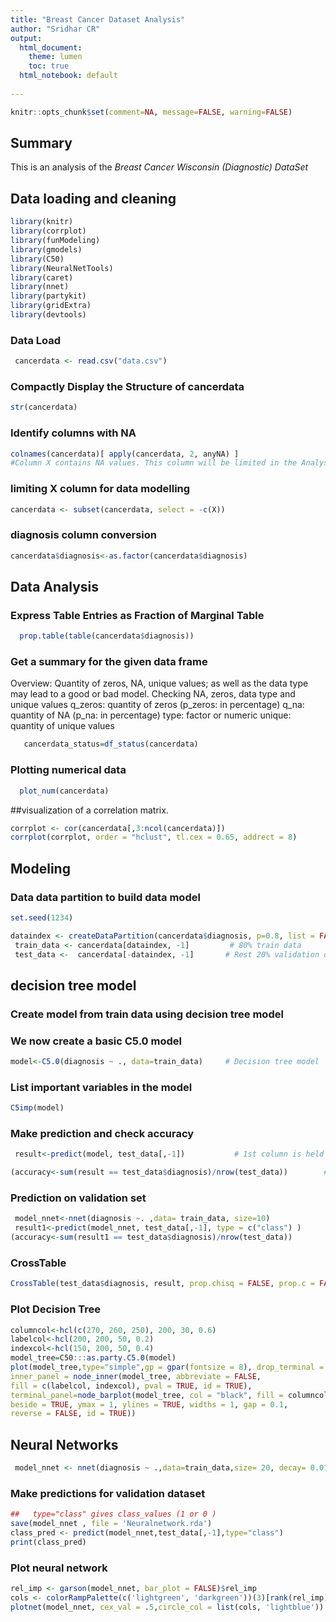 ```yaml
---
title: "Breast Cancer Dataset Analysis"
author: "Sridhar CR"
output:
  html_document: 
    theme: lumen
    toc: true
  html_notebook: default
  
---
```



```r
knitr::opts_chunk$set(comment=NA, message=FALSE, warning=FALSE)
```

## Summary

This is an analysis of the *Breast Cancer Wisconsin (Diagnostic) DataSet*

## Data loading and cleaning

```r
library(knitr)
library(corrplot)
library(funModeling)
library(gmodels)
library(C50)
library(NeuralNetTools)
library(caret)
library(nnet)
library(partykit)
library(gridExtra)
library(devtools)
```


### Data Load
```r
 cancerdata <- read.csv("data.csv")
```
                     
### Compactly Display the Structure of  cancerdata

```r
str(cancerdata)
```

### Identify columns with NA

```r
colnames(cancerdata)[ apply(cancerdata, 2, anyNA) ]
#Column X contains NA values. This column will be limited in the Analysis/Modelling dataset.
```
### limiting  X column for data modelling
```r
cancerdata <- subset(cancerdata, select = -c(X))
```

### diagnosis column conversion
```r
cancerdata$diagnosis<-as.factor(cancerdata$diagnosis) 
```

## Data Analysis
### Express Table Entries as Fraction of Marginal Table
```r
  prop.table(table(cancerdata$diagnosis))
```
### Get a summary for the given data frame 
                
  Overview: Quantity of zeros, NA, unique values; as well as the data type may  lead to a good or bad model. 
  Checking NA, zeros, data type and unique values
  q_zeros: quantity of zeros (p_zeros: in percentage)
  q_na: quantity of NA (p_na: in percentage)
  type: factor or numeric
  unique: quantity of unique values

```r
   cancerdata_status=df_status(cancerdata)
```
### Plotting numerical data
```r
  plot_num(cancerdata)
```

##visualization of a correlation matrix.

```r
corrplot <- cor(cancerdata[,3:ncol(cancerdata)])
corrplot(corrplot, order = "hclust", tl.cex = 0.65, addrect = 8)
```


## Modeling  

### Data data partition to build data model 
                   
```r
set.seed(1234)

dataindex <- createDataPartition(cancerdata$diagnosis, p=0.8, list = FALSE)   # 80:20 data partition
 train_data <- cancerdata[dataindex, -1]         # 80% train data
 test_data <-  cancerdata[-dataindex, -1]       # Rest 20% validation data
```

## decision tree model 
### Create model from train data using decision tree model 
### We now create a basic C5.0 model
```r
model<-C5.0(diagnosis ~ ., data=train_data)     # Decision tree model  We use DEFAULT parameter values
```
### List important variables in the model
 ```r
 C5imp(model)
 ```
### Make prediction and check accuracy
```r
 result<-predict(model, test_data[,-1])           # 1st column is held back. It is diagnosis 
```
```r
(accuracy<-sum(result == test_data$diagnosis)/nrow(test_data))        # decision tree Accuracy
```
###   Prediction on validation set
```r
 model_nnet<-nnet(diagnosis ~. ,data= train_data, size=10)
 result1<-predict(model_nnet, test_data[,-1], type = c("class") )       # Prediction on validation set
(accuracy<-sum(result1 == test_data$diagnosis)/nrow(test_data))        # nnet Accuracy
```

### CrossTable
```r
CrossTable(test_data$diagnosis, result, prop.chisq = FALSE, prop.c = FALSE, prop.r = FALSE, dnn = c("Actual","Predicted "))
```

### Plot Decision Tree
```r
columncol<-hcl(c(270, 260, 250), 200, 30, 0.6)
labelcol<-hcl(200, 200, 50, 0.2)
indexcol<-hcl(150, 200, 50, 0.4)
model_tree=C50:::as.party.C5.0(model)
plot(model_tree,type="simple",gp = gpar(fontsize = 8), drop_terminal = TRUE, tnex=1,
inner_panel = node_inner(model_tree, abbreviate = FALSE,
fill = c(labelcol, indexcol), pval = TRUE, id = TRUE),
terminal_panel=node_barplot(model_tree, col = "black", fill = columncol[c(1,2,4)], 
beside = TRUE, ymax = 1, ylines = TRUE, widths = 1, gap = 0.1,
reverse = FALSE, id = TRUE))
```
                                
                                

    
## Neural Networks
```r
 model_nnet <- nnet(diagnosis ~ .,data=train_data,size= 20, decay= 0.01, rang=0.6,trace=TRUE,maxit=200 )
```
### Make predictions for validation dataset

```r
##   type="class" gives class_values (1 or 0 )
save(model_nnet , file = 'Neuralnetwork.rda')
class_pred <- predict(model_nnet,test_data[,-1],type="class")
print(class_pred)
```


###  Plot neural network
```r
rel_imp <- garson(model_nnet, bar_plot = FALSE)$rel_imp
cols <- colorRampPalette(c('lightgreen', 'darkgreen'))(3)[rank(rel_imp)]
plotnet(model_nnet, cex_val = .5,circle_col = list(cols, 'lightblue'))
```






